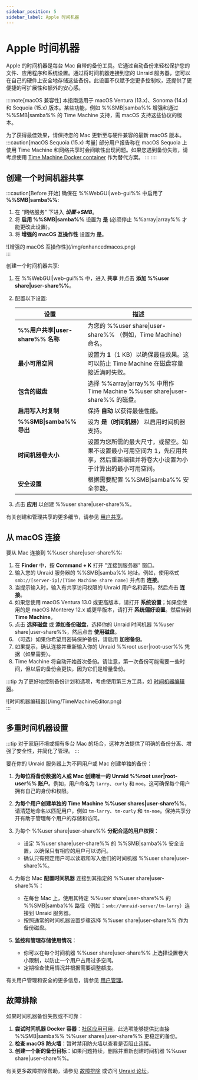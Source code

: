 ```yaml
---
sidebar_position: 5
sidebar_label: Apple 时间机器
---
```



# Apple 时间机器

Apple 的时间机器是每台 Mac 自带的备份工具。它通过自动备份来轻松保护您的文件、应用程序和系统设置。通过将时间机器连接到您的 Unraid 服务器，您可以在自己的硬件上安全地存储这些备份。此设置不仅赋予您更多控制权，还提供了更便捷的可扩展性和额外的安心感。

::::note[macOS 兼容性]
本指南适用于 macOS Ventura (13.x)、Sonoma (14.x) 和 Sequoia (15.x) 版本。某些功能，例如 %%SMB|samba%% 增强和通过 %%SMB|samba%% 的 Time Machine 支持，需 macOS 支持这些协议的版本。

为了获得最佳效果，请保持您的 Mac 更新至与硬件兼容的最新 macOS 版本。
:::caution[macOS Sequoia (15.x) 考量]
部分用户报告称在 macOS Sequoia 上使用 Time Machine 和网络共享时会间歇性出现问题。如果您遇到备份失败，请考虑使用 [Time Machine Docker container](https://unraid.net/community/apps?q=time+machine#r) 作为替代方案。
:::
::::

## 创建一个时间机器共享

:::caution[Before 开始]
确保在 %%WebGUI|web-gui%% 中启用了 **%%SMB|samba%%**:

1. 在 "网络服务" 下进入 ***设置→SMB***。
2. 将 **启用 %%SMB|samba%%** 设置为 **是** (必须停止 %%array|array%% 才能更改此设置)。
3. 将 **增强的 macOS 互操作性** 设置为 **是**。

<div style={{ margin: 'auto', maxWidth: '600px', display: 'flex', flexDirection: 'column', alignItems: 'center' }}>
  ![增强的 macOS 互操作性](/img/enhancedmacos.png)
</div>
:::

创建一个时间机器共享:

1. 在 %%WebGUI|web-gui%% 中，进入 **共享** 并点击 **添加 %%user share|user-share%%**。

2. 配置以下设置:

   | 设置                          | 描述                                                                   |
   | --------------------------- | -------------------------------------------------------------------- |
   | **%%用户共享\|user-share%% 名称** | 为您的 %%user share\|user-share%% （例如，Time Machine）命名。                  |
   | **最小可用空间**                  | 设置为 **1**（1 KB）以确保最佳效果。这可以防止 Time Machine 在磁盘容量接近满时失败。               |
   | **包含的磁盘**                   | 选择 %%array\|array%% 中用作 Time Machine %%user share\|user-share%% 的磁盘。 |
   | **启用写入时复制**                 | 保持 **自动** 以获得最佳性能。                                                   |
   | **%%SMB\|samba%% 导出**       | 设为 **是（时间机器）** 以启用时间机器支持。                                            |
   | **时间机器卷大小**                 | 设置为您所需的最大尺寸，或留空。如果不设置最小可用空间为 1，先应用共享，然后重新编辑并将卷大小设置为小于计算出的最小可用空间。     |
   | **安全设置**                    | 根据需要配置 %%SMB\|samba%% 安全参数。                                          |

3. 点击 **应用** 以创建 %%user share|user-share%%。

有关创建和管理共享的更多细节，请参见 [用户共享](./shares.mdx)。

## 从 macOS 连接

要从 Mac 连接到 %%user share|user-share%%:

1. 在 **Finder** 中，按 **Command + K** 打开 "连接到服务器" 窗口。
2. 输入您的 Unraid 服务器的 %%SMB|samba%% 地址。例如，使用格式 `smb://[server-ip]/[Time Machine share name]` 并点击 **连接**。
3. 当提示输入时，输入有共享访问权限的 Unraid 用户名和密码，然后点击 **连接**。
4. 如果您使用 macOS Ventura 13.0 或更高版本，请打开 **系统设置**；如果您使用的是 macOS Monterey 12.x 或更早版本，请打开 **系统偏好设置**。然后转到 **Time Machine**。
5. 点击 **选择磁盘** 或 **添加备份磁盘**，选择你的 Unraid 时间机器 %%user share|user-share%%，然后点击 **使用磁盘**。
6. （可选）如果你希望用密码保护备份，请启用 **加密备份**。
7. 如果提示，确认连接并重新输入你的 Unraid %%root user|root-user%% 凭据（如果需要）。
8. Time Machine 将自动开始首次备份。请注意，第一次备份可能需要一些时间，但以后的备份会更快，因为它们是增量备份。

:::tip
为了更好地控制备份计划和选项，考虑使用第三方工具，如 [时间机器编辑器](https://tclementdev.com/timemachineeditor/)。

<div style={{ margin: 'auto', maxWidth: '600px', display: 'flex', flexDirection: 'column', alignItems: 'center' }}>
  ![时间机器编辑器](/img/TimeMachineEditor.png)
</div>
:::

## 多重时间机器设置

:::tip
对于家庭环境或拥有多台 Mac 的场合，这种方法提供了明确的备份分离、增强了安全性，并简化了管理。
:::

要在你的 Unraid 服务器上为不同用户或 Mac 创建单独的备份：

1. **为每位将备份数据的人或 Mac 创建唯一的 Unraid %%root user|root-user%% 账户**。例如，用户命名为 `larry`、`curly` 和 `moe`。这可确保每个用户拥有自己的身份和权限。

2. **为每个用户创建单独的 Time Machine %%user shares|user-share%%**，请清楚地命名以匹配用户，例如 `tm-larry`、`tm-curly` 和 `tm-moe`。保持共享分开有助于管理每个用户的存储和访问。

3. 为每个 %%user share|user-share%% **分配合适的用户权限**：
   - 设定 %%user share|user-share%% 的 %%SMB|samba%% 安全设置，以确保只有相应的用户可以访问。
   - 确认只有预定用户可以读取和写入他们的时间机器 %%user share|user-share%%。

4. 为每台 Mac **配置时间机器** 连接到其指定的 %%user share|user-share%%：
   - 在每台 Mac 上，使用其特定 %%user share|user-share%% 的 %%SMB|samba%% 路径（例如：`smb://unraid-server/tm-larry`）连接到 Unraid 服务器。
   - 按照通常的时间机器设置步骤选择 %%user share|user-share%% 作为备份磁盘。

5. **监控和管理存储使用情况**：
   - 你可以在每个时间机器 %%user share|user-share%% 上选择设置卷大小限制，以防止一个用户占用过多空间。
   - 定期检查使用情况并根据需要调整额度。

有关用户管理和安全的更多信息，请参见 [用户管理](../../system-administration/secure-your-server/user-management.mdx)。

## 故障排除

如果时间机器备份失败或不可靠：

1. **尝试时间机器 Docker 容器**：[社区应用可用](https://unraid.net/community/apps?q=time+machine#r)，此选项能够提供比直接 %%SMB|samba%% %%user shares|user-share%% 更稳定的备份。
2. **检查 macOS 防火墙**：暂时禁用防火墙以查看是否阻止连接。
3. **创建一个新的备份目标**：如果问题持续，删除并重新创建时间机器 %%user share|user-share%%。

有关更多故障排除帮助，请参见 [故障排除](../../troubleshooting/troubleshooting.mdx) 或访问 [Unraid 论坛](https://forums.unraid.net/)。
